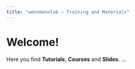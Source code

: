 ```yaml
---
title: "wennmannlab – Training and Materials"
---
```


# Welcome!

Here you find **Tutorials**, **Courses** and **Slides**.
...
